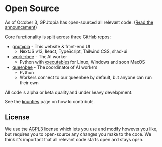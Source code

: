 # Open Source

As of October 3, GPUtopia has open-sourced all relevant code. ([Read the announcement](/blog/opening))

Core functionality is split across three GitHub repos:

- [gputopia](https://github.com/ArcadeLabsInc/gputopia) - This website & front-end UI
  - NextJS v13, React, TypeScript, Tailwind CSS, shad-ui
- [workerbee](https://github.com/ArcadeLabsInc/workerbee) - The AI worker
  - Python with [executables](https://github.com/ArcadeLabsInc/workerbee/releases) for Linux, Windows and soon MacOS
- [queenbee](https://github.com/ArcadeLabsInc/queenbee) - The coordinator of AI workers
  - Python
  - Workers connect to our queenbee by default, but anyone can run their own

All code is alpha or beta quality and under heavy development.

See the [bounties](/docs/bounties) page on how to contribute.

## License

We use the [AGPL3](https://www.tldrlegal.com/license/gnu-affero-general-public-license-v3-agpl-3-0) license which lets you use and modify however you like, but requires you to open-source any changes you make to the code. We think it's important that all relevant code starts open and stays open.
